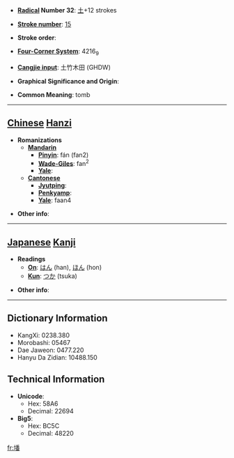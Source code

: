 * '''[[Wiktionary:Chinese radical index| Radical]] Number 32''': [[Wiktionary:Chinese radical index 土|土]]+12 strokes

* '''[[Wiktionary:Chinese total strokes index|Stroke number]]''': [[Wiktionary:Chinese total strokes index 15|15]]

* '''Stroke order''': 

* '''[[Wiktionary:Chinese four corner index|Four-Corner System]]''': 4216<sub>9</sub>

* '''[[Wiktionary:Chinese Cangjie index|Cangjie input]]''': 土竹木田 (GHDW)

* '''Graphical Significance and Origin''': 

* '''Common Meaning''': tomb

----

== [[Chinese]] [[Hanzi]] ==

* '''Romanizations'''
** '''[[Mandarin]]'''
*** '''[[Pinyin]]''': fán (fan2)
*** '''[[Wade-Giles]]''': fan<sup>2</sup>
*** '''[[Yale]]''': 
** '''[[Cantonese]]'''
*** '''[[Jyutping]]''':
*** '''[[Penkyamp]]''': 
*** '''[[Yale]]''': faan4

* '''Other info''': 

----

== [[Japanese]] [[Kanji]] ==

* '''Readings'''
** '''[[On]]''': [[はん]] (han), [[ほん]] (hon)
** '''[[Kun]]''': [[つか]] (tsuka)

* '''Other info''':  

----

== Dictionary Information ==

* KangXi: 0238.380
* Morobashi: 05467
* Dae Jaweon: 0477.220
* Hanyu Da Zidian: 10488.150

== Technical Information ==

* '''Unicode''':
** Hex: 58A6
** Decimal: 22694
* '''Big5''':
** Hex: BC5C
** Decimal: 48220

[[fr:墦]]